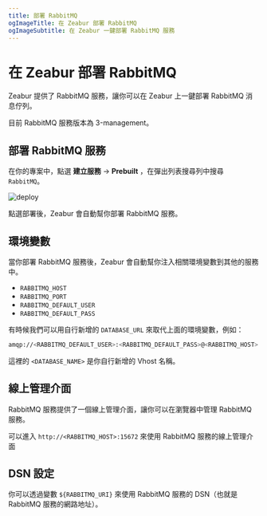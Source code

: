 ```yaml
---
title: 部署 RabbitMQ
ogImageTitle: 在 Zeabur 部署 RabbitMQ
ogImageSubtitle: 在 Zeabur 一鍵部署 RabbitMQ 服務
---
```


# 在 Zeabur 部署 RabbitMQ

Zeabur 提供了 RabbitMQ 服務，讓你可以在 Zeabur 上一鍵部署 RabbitMQ 消息佇列。

<Callout type="info" emoji="ℹ️">
    目前 RabbitMQ 服務版本為 3-management。
</Callout>

## 部署 RabbitMQ 服務

<CreateProject />

在你的專案中，點選 **建立服務** → **Prebuilt** ，在彈出列表搜尋列中搜尋 `RabbitMQ`。

![deploy](/deploy/common/select-service.en-US.png)

點選部署後，Zeabur 會自動幫你部署 RabbitMQ 服務。

## 環境變數

當你部署 RabbitMQ 服務後，Zeabur 會自動幫你注入相關環境變數到其他的服務中。

 - `RABBITMQ_HOST`
 - `RABBITMQ_PORT`
 - `RABBITMQ_DEFAULT_USER`
 - `RABBITMQ_DEFAULT_PASS`

有時候我們可以用自行新增的 `DATABASE_URL` 來取代上面的環境變數，例如：

```bash
amqp://<RABBITMQ_DEFAULT_USER>:<RABBITMQ_DEFAULT_PASS>@<RABBITMQ_HOST>:<RABBITMQ_PORT>/<DATABASE_NAME>
```

這裡的 `<DATABASE_NAME>` 是你自行新增的 Vhost 名稱。

## 線上管理介面

RabbitMQ 服務提供了一個線上管理介面，讓你可以在瀏覽器中管理 RabbitMQ 服務。

可以進入 `http://<RABBITMQ_HOST>:15672` 來使用 RabbitMQ 服務的線上管理介面

## DSN 設定

你可以透過變數 `${RABBITMQ_URI}` 來使用 RabbitMQ 服務的 DSN（也就是 RabbitMQ 服務的網路地址）。
